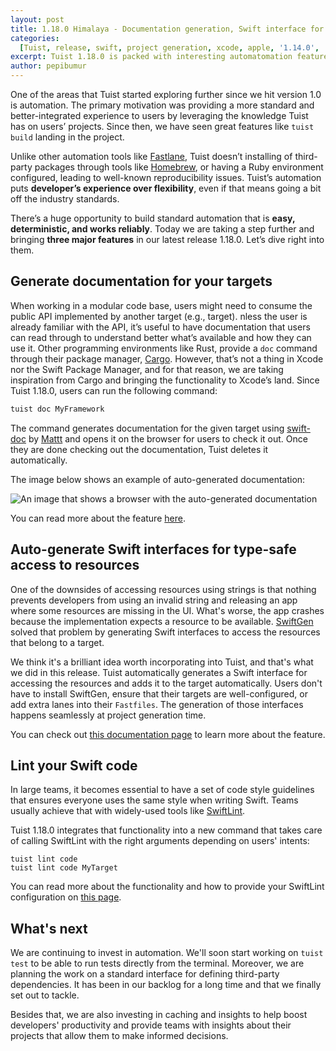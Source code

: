 ```yaml
---
layout: post
title: 1.18.0 Himalaya - Documentation generation, Swift interface for accessing resources, and code linting.
categories:
  [Tuist, release, swift, project generation, xcode, apple, '1.14.0', 'cache']
excerpt: Tuist 1.18.0 is packed with interesting automatomation feature that will streamline developers' workflows further. This new version provides commands for auto-generating documentation and linting the Swift code, and integrates the generation of Swift interfaces for resources into the project generation.
author: pepibumur
---
```


One of the areas that Tuist started exploring further since we hit version 1.0 is automation. The primary motivation was providing a more standard and better-integrated experience to users by leveraging the knowledge Tuist has on users’ projects. Since then, we have seen great features like `tuist build` landing in the project.

Unlike other automation tools like [Fastlane](https://fastlane.tools), Tuist doesn’t installing of third-party packages through tools like [Homebrew](https://brew.sh), or having a Ruby environment configured, leading to well-known reproducibility issues. Tuist’s automation puts **developer’s experience over flexibility**, even if that means going a bit off the industry standards.

There’s a huge opportunity to build standard automation that is **easy, deterministic, and works reliably**. Today we are taking a step further and bringing **three major features** in our latest release 1.18.0. Let’s dive right into them.

## Generate documentation for your targets

When working in a modular code base, users might need to consume the public API implemented by another target (e.g., target). nless the user is already familiar with the API, it’s useful to have documentation that users can read through to understand better what’s available and how they can use it.
Other programming environments like Rust, provide a `doc` command through their package manager, [Cargo](https://doc.rust-lang.org/cargo/). However, that’s not a thing in Xcode nor the Swift Package Manager, and for that reason, we are taking inspiration from Cargo and bringing the functionality to Xcode’s land. Since Tuist 1.18.0, users can run the following command:

```bash
tuist doc MyFramework
```

The command generates documentation for the given target using [swift-doc](https://github.com/SwiftDocOrg/swift-doc) by [Mattt](https://twitter.com/mattt) and opens it on the browser for users to check it out. Once they are done checking out the documentation, Tuist deletes it automatically.

The image below shows an example of auto-generated documentation:

![An image that shows a browser with the auto-generated documentation](./documentation.png)

You can read more about the feature [here](https://docs.tuist.io/commands/documentation/).

## Auto-generate Swift interfaces for type-safe access to resources

One of the downsides of accessing resources using strings is that nothing prevents developers from using an invalid string and releasing an app where some resources are missing in the UI. What's worse, the app crashes because the implementation expects a resource to be available. [SwiftGen](https://github.com/SwiftGen/SwiftGen) solved that problem by generating Swift interfaces to access the resources that belong to a target.

We think it's a brilliant idea worth incorporating into Tuist, and that's what we did in this release. Tuist automatically generates a Swift interface for accessing the resources and adds it to the target automatically. Users don't have to install SwiftGen, ensure that their targets are well-configured, or add extra lanes into their `Fastfiles`. The generation of those interfaces happens seamlessly at project generation time.

You can check out [this documentation page](https://docs.tuist.io/guides/resources/) to learn more about the feature.

## Lint your Swift code

In large teams, it becomes essential to have a set of code style guidelines that ensures everyone uses the same style when writing Swift. Teams usually achieve that with widely-used tools like [SwiftLint](https://github.com/realm/SwiftLint).

Tuist 1.18.0 integrates that functionality into a new command that takes care of calling SwiftLint with the right arguments depending on users' intents:

```
tuist lint code
tuist lint code MyTarget
```

You can read more about the functionality and how to provide your SwiftLint configuration on [this page](https://docs.tuist.io/commands/linting/).

## What's next

We are continuing to invest in automation. We'll soon start working on `tuist test` to be able to run tests directly from the terminal. Moreover, we are planning the work on a standard interface for defining third-party dependencies. It has been in our backlog for a long time and that we finally set out to tackle.

Besides that, we are also investing in caching and insights to help boost developers' productivity and provide teams with insights about their projects that allow them to make informed decisions.
